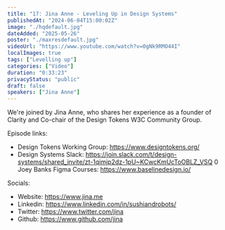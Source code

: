 ```yaml
---
title: "17: Jina Anne - Leveling Up in Design Systems"
publishedAt: "2024-06-04T15:00:02Z"
image: "./hqdefault.jpg"
dateAdded: "2025-05-26"
poster: "./maxresdefault.jpg"
videoUrl: "https://www.youtube.com/watch?v=0gNk9RMO44I"
localImages: true
tags: ["Levelling up"]
categories: ["Video"]
duration: "0:33:23"
privacyStatus: "public"
draft: false
speakers: ["Jina Anne"]
---
```

We're joined by Jina Anne, who shares her experience as a founder of Clarity and Co-chair of the Design Tokens W3C Community Group.

Episode links:

- Design Tokens Working Group: https://www.designtokens.org/
- Design Systems Slack: https://join.slack.com/t/design-systems/shared_invite/zt-1qimjp2dz-1pU~KCwcKmUcToOBLZ_VSQ 
0 Joey Banks Figma Courses: https://www.baselinedesign.io/ 

Socials:

- Website: https://www.jina.me
- Linkedin: https://www.linkedin.com/in/sushiandrobots/
- Twitter: https://www.twitter.com/jina
- Github: https://www.github.com/jina
